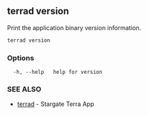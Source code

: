 ## terrad version

Print the application binary version information.

```sh Terrad
terrad version
```

### Options

```
  -h, --help   help for version
```

### SEE ALSO

* [terrad](terrad.md)	 - Stargate Terra App


